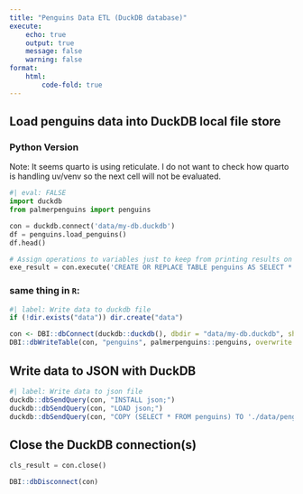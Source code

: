 ```yaml
---
title: "Penguins Data ETL (DuckDB database)"
execute:
    echo: true
    output: true
    message: false
    warning: false
format:
    html:
        code-fold: true
---
```


## Load penguins data into DuckDB local file store

### Python Version

Note: It seems quarto is using reticulate. I do not want to check how quarto is handling uv/venv so the next cell will not be evaluated. 


```python
#| eval: FALSE
import duckdb
from palmerpenguins import penguins

con = duckdb.connect('data/my-db.duckdb')
df = penguins.load_penguins()
df.head()

# Assign operations to variables just to keep from printing results on website
exe_result = con.execute('CREATE OR REPLACE TABLE penguins AS SELECT * FROM df')
```



### same thing in `R`:

```r
#| label: Write data to duckdb file
if (!dir.exists("data")) dir.create("data")

con <- DBI::dbConnect(duckdb::duckdb(), dbdir = "data/my-db.duckdb", shutdown = TRUE)
DBI::dbWriteTable(con, "penguins", palmerpenguins::penguins, overwrite = TRUE)
```


## Write data to JSON with DuckDB


```r
#| label: Write data to json file
duckdb::dbSendQuery(con, "INSTALL json;")
duckdb::dbSendQuery(con, "LOAD json;")
duckdb::dbSendQuery(con, "COPY (SELECT * FROM penguins) TO './data/penguins.json' (ARRAY true);")
```

## Close the DuckDB connection(s)

```python
cls_result = con.close()
```

```r
DBI::dbDisconnect(con)
```

